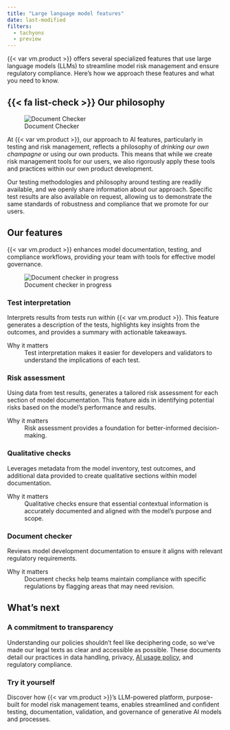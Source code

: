 ```yaml
---
title: "Large language model features"
date: last-modified
filters:
  - tachyons
  - preview
---
```


{{< var vm.product >}} offers several specialized features that use large language models (LLMs) to streamline model risk management and ensure regulatory compliance. Here's how we approach these features and what you need to know. 


::: {.attn}
## {{< fa list-check >}} Our philosophy

:::: {.flex .flex-wrap .justify-around}

::: {.w-30-ns .pt2}
![Document Checker](overview-llm-features-check-document.png){fig-alt="A screenshot showing the LLM feature for checking documents that can be accessed with the Check Document button" class="screenshot"}
:::

::: {.w-70-ns}
At {{< var vm.product >}}, our approach to AI features, particularly in testing and risk management, reflects a philosophy of _drinking our own champagne_ or using our own products. This means that while we create risk management tools for our users, we also rigorously apply these tools and practices within our own product development.

Our testing methodologies and philosophy around testing are readily available, and we openly share information about our approach. Specific test results are also available on request, allowing us to demonstrate the same standards of robustness and compliance that we promote for our users.
:::

::::

:::

## Our features

{{< var vm.product >}} enhances model documentation, testing, and compliance workflows, providing your team with tools for effective model governance.


::: {.column-margin .pl2 .pt5}
![Document checker in progress](overview-llm-features-check-document-in-progress.gif){fig-alt="A screenshot showing the LLM feature for checking documents that can be accessed with the Check Document button" class="screenshot" .lightbox}
:::

:::: {.flex .flex-wrap .justify-around}

::: {.w-50-ns .pr2}
### Test interpretation

Interprets results from tests run within {{< var vm.product >}}. This feature generates a description of the tests, highlights key insights from the outcomes, and provides a summary with actionable takeaways.

::: {.feature}
Why it matters
: Test interpretation makes it easier for developers and validators to understand the implications of each test.
:::

### Risk assessment

Using data from test results, generates a tailored risk assessment for each section of model documentation. This feature aids in identifying potential risks based on the model’s performance and results.

::: {.feature}
Why it matters
: Risk assessment provides a foundation for better-informed decision-making.
:::

:::

::: {.w-50-ns .pl2 .pr2}
### Qualitative checks

Leverages metadata from the model inventory, test outcomes, and additional data provided to create qualitative sections within model documentation. 

::: {.feature}
Why it matters
: Qualitative checks ensure that essential contextual information is accurately documented and aligned with the model's purpose and scope.
:::

### Document checker

Reviews model development documentation to ensure it aligns with relevant regulatory requirements. 

::: {.feature}
Why it matters
: Document checks help teams maintain compliance with specific regulations by flagging areas that may need revision.
:::

<!-- NR Nov 2024 Uncomment when available -->
<!-- ### Section checker

Assesses each part of the model documentation for adherence to internal guidelines and policies. This tool supports consistent documentation standards across the organization, promoting uniformity in compliance practices. -->
:::

::::


## What's next

<!-- :::{#llm-whats-next}
::: -->

:::: {.flex .flex-wrap .justify-around}

::: {.w-50-ns}
### A commitment to transparency

Understanding our policies shouldn’t feel like deciphering code, so we’ve made our legal texts as clear and accessible as possible. 
These documents detail our practices in data handling, privacy, [AI usage policy](https://validmind.com/about/legal/ai-usage-policy/), and regulatory compliance.
:::

::: {.w-50-ns}
### Try it yourself

Discover how {{< var vm.product >}}’s LLM-powered platform, purpose-built for model risk management teams, enables streamlined and confident testing, documentation, validation, and governance of generative AI models and processes.
:::

::: {.w-50-ns}

::: {.preview source="https://validmind.com/about/legal" height="240" width="430" offset="90"}
:::

:::

::: {.w-50-ns}

::: {.preview source="https://validmind.com/contact/" height="240" width="430" offset="90"}
:::

:::

::::

<!-- FOOTNOTES -->

<!-- [^1]: [Run tests and test suites](//developer/model-testing/testing-overview.qmd) -->
